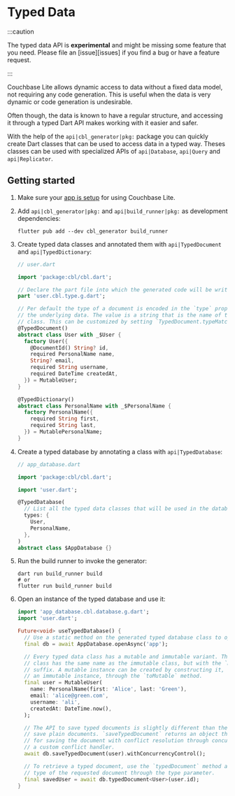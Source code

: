 # Typed Data

:::caution

The typed data API is **experimental** and might be missing some feature that
you need. Please file an [issue][issues] if you find a bug or have a feature
request.

:::

Couchbase Lite allows dynamic access to data without a fixed data model, not
requiring any code generation. This is useful when the data is very dynamic or
code generation is undesirable.

Often though, the data is known to have a regular structure, and accessing it
through a typed Dart API makes working with it easier and safer.

With the help of the `api|cbl_generator|pkg:` package you can quickly create
Dart classes that can be used to access data in a typed way. Theses classes can
be used with specialized APIs of `api|Database`, `api|Query` and
`api|Replicator`.

## Getting started

1. Make sure your [app is setup](install.mdx) for using Couchbase Lite.

1. Add `api|cbl_generator|pkg:` and `api|build_runner|pkg:` as development
   dependencies:

   ```shell
   flutter pub add --dev cbl_generator build_runner
   ```

1. Create typed data classes and annotated them with `api|TypedDocument` and
   `api|TypedDictionary`:

   ```dart
   // user.dart

   import 'package:cbl/cbl.dart';

   // Declare the part file into which the generated code will be written.
   part 'user.cbl.type.g.dart';

   // Per default the type of a document is encoded in the `type` property in
   // the underlying data. The value is a string that is the name of the annotated
   // class. This can be customized by setting `TypedDocument.typeMatcher`.
   @TypedDocument()
   abstract class User with _$User {
     factory User({
       @DocumentId() String? id,
       required PersonalName name,
       String? email,
       required String username,
       required DateTime createdAt,
     }) = MutableUser;
   }

   @TypedDictionary()
   abstract class PersonalName with _$PersonalName {
     factory PersonalName({
       required String first,
       required String last,
     }) = MutablePersonalName;
   }
   ```

1. Create a typed database by annotating a class with `api|TypedDatabase`:

   ```dart
   // app_database.dart

   import 'package:cbl/cbl.dart';

   import 'user.dart';

   @TypedDatabase(
     // List all the typed data classes that will be used in the database.
     types: {
       User,
       PersonalName,
     },
   )
   abstract class $AppDatabase {}
   ```

1. Run the build runner to invoke the generator:

   ```shell
   dart run build_runner build
   # or
   flutter run build_runner build
   ```

1. Open an instance of the typed database and use it:

   ```dart
   import 'app_database.cbl.database.g.dart';
   import 'user.dart';

   Future<void> useTypedDatabase() {
     // Use a static method on the generated typed database class to open an instance.
     final db = await AppDatabase.openAsync('app');

     // Every typed data class has a mutable and immutable variant. The mutable
     // class has the same name as the immutable class, but with the `Mutable`
     // suffix. A mutable instance can be created by constructing it, or from
     // an immutable instance, through the `toMutable` method.
     final user = MutableUser(
       name: PersonalName(first: 'Alice', last: 'Green'),
       email: 'alice@green.com',
       username: 'ali',
       createdAt: DateTime.now(),
     );

     // The API to save typed documents is slightly different than the API to
     // save plain documents. `saveTypedDocument` returns an object that has methods
     // for saving the document with conflict resolution through concurrency control or
     // a custom conflict handler.
     await db.saveTypedDocument(user).withConcurrencyControl();

     // To retrieve a typed document, use the `typedDocument` method and pass it the
     // type of the requested document through the type parameter.
     final savedUser = await db.typedDocument<User>(user.id);
   }
   ```
